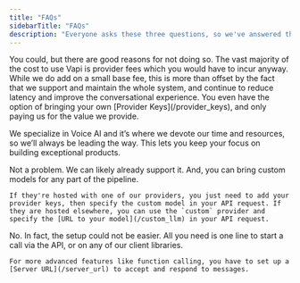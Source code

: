 ```yaml
---
title: "FAQs"
sidebarTitle: "FAQs"
description: "Everyone asks these three questions, so we've answered them here."
---
```


<Accordion title="Couldn't I build this myself and save money?">
You could, but there are good reasons for not doing so. The vast majority of the cost to use Vapi is provider fees which you would have to incur anyway. While we do add on a small base fee, this is more than offset by the fact that we support and maintain the whole system, and continue to reduce latency and improve the conversational experience. You even have the option of bringing your own [Provider Keys](/provider_keys), and only paying us for the value we provide.

We specialize in Voice AI and it’s where we devote our time and resources, so we’ll always be leading the way. This lets you keep your focus on building exceptional products.
</Accordion>

  <Accordion title="Sounds good, but I'm building a custom X for Y...">
    Not a problem. We can likely already support it. And, you can bring custom models for any part of the pipeline.
    
    If they're hosted with one of our providers, you just need to add your provider keys, then specify the custom model in your API request. If they are hosted elsewhere, you can use the `custom` provider and specify the [URL to your model](/custom_llm) in your API request.
</Accordion>

  <Accordion title="Is it going to be hard to set up?">
    No. In fact, the setup could not be easier. All you need is one line to start a call via the API, or on any of our client libraries.

    For more advanced features like function calling, you have to set up a [Server URL](/server_url) to accept and respond to messages.
</Accordion>

